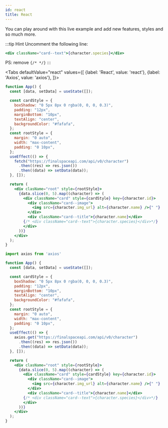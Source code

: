 ```yaml
---
id: react
title: React
---
```


You can play around with this live example and add new features, styles and so much more.

:::tip Hint 
Uncomment the following line:
 ```jsx
 <div className="card--text">{character.species}</div>
 ```

 PS: remove `{/* */}`
:::


<Tabs
  defaultValue="react"
  values={[
    {label: 'React', value: 'react'},
    {label: 'Axios', value: 'axios'},
  ]}>
  <TabItem value="react">

```jsx live
function App() {
  const [data, setData] = useState([]);

  const cardStyle = {
    boxShadow: "0 5px 8px 0 rgba(0, 0, 0, 0.3)",
    padding: "12px",
    marginBottom: "10px",
    textAlign: "center",
    backgroundColor: "#fafafa",
  };
  const rootStyle = {
    margin: "0 auto",
    width: "max-content",
    padding: "0 10px",
  };
  useEffect(() => {
    fetch("https://finalspaceapi.com/api/v0/character")
      .then((res) => res.json())
      .then((data) => setData(data));
  }, []);

  return (
    <div clasName="root" style={rootStyle}>
      {data.slice(0, 5).map((character) => (
        <div className="card" style={cardStyle} key={character.id}>
          <div className="card--image">
            <img src={character.img_url} alt={character.name} />{" "}
          </div>
          <div className="card--title">{character.name}</div>
        {/* <div className="card--text">{character.species}</div>*/}
        </div>
      ))}
    </div>
  );
}
```

  </TabItem>
  <TabItem value="axios">

```jsx
import axios from 'axios'

function App() {
  const [data, setData] = useState([]);

  const cardStyle = {
    boxShadow: "0 5px 8px 0 rgba(0, 0, 0, 0.3)",
    padding: "12px",
    marginBottom: "10px",
    textAlign: "center",
    backgroundColor: "#fafafa",
  };
  const rootStyle = {
    margin: "0 auto",
    width: "max-content",
    padding: "0 10px",
  };
  useEffect(() => {
    axios.get("https://finalspaceapi.com/api/v0/character")
      .then((res) => res.json())
      .then((data) => setData(data));
  }, []);

  return (
    <div clasName="root" style={rootStyle}>
      {data.slice(0, 5).map((character) => (
        <div className="card" style={cardStyle} key={character.id}>
          <div className="card--image">
            <img src={character.img_url} alt={character.name} />{" "}
          </div>
          <div className="card--title">{character.name}</div>
        {/* <div className="card--text">{character.species}</div>*/}
        </div>
      ))}
    </div>
  );
}
```

  </TabItem>
</Tabs>

